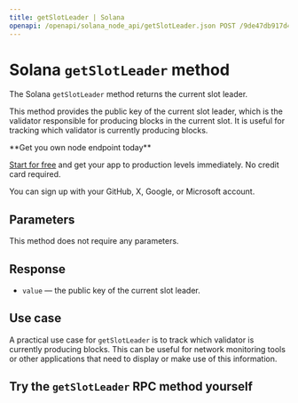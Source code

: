 ---
title: getSlotLeader | Solana
openapi: /openapi/solana_node_api/getSlotLeader.json POST /9de47db917d4f69168e3fed02217d15b
---

# Solana `getSlotLeader` method

The Solana `getSlotLeader` method returns the current slot leader.

This method provides the public key of the current slot leader, which is the validator responsible for producing blocks in the current slot. It is useful for tracking which validator is currently producing blocks.

<Check>
**Get you own node endpoint today**

[Start for free](https://console.chainstack.com/) and get your app to production levels immediately. No credit card required.

You can sign up with your GitHub, X, Google, or Microsoft account.
</Check>


## Parameters

This method does not require any parameters.

## Response

* `value` — the public key of the current slot leader.

## Use case

A practical use case for `getSlotLeader` is to track which validator is currently producing blocks. This can be useful for network monitoring tools or other applications that need to display or make use of this information.

## Try the `getSlotLeader` RPC method yourself